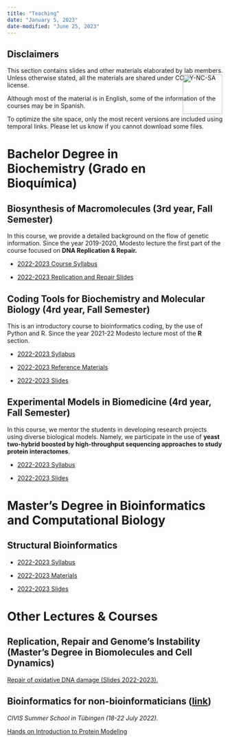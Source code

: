 ```yaml
---
title: "Teaching"
date: "January 5, 2023"
date-modified: "June 25, 2023"
---
```


::: {.callout-note icon="true"}
## Disclaimers

This section contains slides and other materials elaborated by lab members. Unless otherwise stated, all the materials are shared under CC BY-NC-SA license.

Although most of the material is in English, some of the information of the courses may be in Spanish.

To optimize the site space, only the most recent versions are included using\
temporal links. Please let us know if you cannot download some files.
:::

::: {style="float: right; position: relative; top: -160px; padding: 3px;"}
[![](figs/by-nc-sa.png){width="92"}](https://creativecommons.org/licenses/by-nc-sa/4.0/)
:::

# Bachelor Degree in Biochemistry (Grado en Bioquímica)

## Biosynthesis of Macromolecules (3rd year, Fall Semester)

In this course, we provide a detailed background on the flow of genetic information. Since the year 2019-2020, Modesto lecture the first part of the course focused on **DNA Replication & Repair.**

-   [2022-2023 Course Syllabus](https://dauam-my.sharepoint.com/:b:/g/personal/modesto_redrejo_uam_es/EfTc9o666uZNjfwZCU-dR-IBddSozoNQO4ky7hkPIQ6vRQ?e=KQV2Ea)

-   [2022-2023 Replication and Repair Slides](https://dauam-my.sharepoint.com/:f:/g/personal/modesto_redrejo_uam_es/EsZn_xYxnepAs1DLKiqtHOMB3BqmqDy-skZJKOHY128F8A?e=wPTRp5)

## Coding Tools for Biochemistry and Molecular Biology (4rd year, Fall Semester)

This is an introductory course to bioinformatics coding, by the use of Python and R. Since the year 2021-22 Modesto lecture most of the **R** section.

-   [2022-2023 Syllabus](https://dauam-my.sharepoint.com/:b:/g/personal/modesto_redrejo_uam_es/ES1JSbyETIFOlIMfbTukziMB3V-TpkkezH3YwlR4AfF5yA?e=GQ1wuy)

-   [2022-2023 Reference Materials](https://mredrejo.github.io/HPBBM2022/)

-   [2022-2023 Slides](https://dauam-my.sharepoint.com/:f:/g/personal/modesto_redrejo_uam_es/Ehp-N-nRr71MkhZ8R8aVfJwBGbgLhMzESfhmTp5ysIvCpg?e=0RuGpH)

## Experimental Models in Biomedicine (4rd year, Fall Semester)

In this course, we mentor the students in developing research projects using diverse biological models. Namely, we participate in the use of **yeast two-hybrid boosted by high-throughput sequencing approaches to study protein interactomes**.

-   [2022-2023 Syllabus](https://dauam-my.sharepoint.com/:b:/g/personal/modesto_redrejo_uam_es/EYlIhaze0UxLn6cCDmz0VG8BHZjlOjOSXvNqqW5jiyW46g?e=HAjQWJ)

-   [2022-2023 Slides](https://dauam-my.sharepoint.com/:b:/g/personal/modesto_redrejo_uam_es/EcTvBgCGE_9Fu4Xca1w-3rcB3soMgSh2lnczsmBAlRgs0w?e=TxB5Uu)

# Master's Degree in Bioinformatics and Computational Biology

## Structural Bioinformatics

-   [2022-2023 Syllabus](https://dauam-my.sharepoint.com/:b:/g/personal/modesto_redrejo_uam_es/EXvH5Ek4giFEsho4zZPCSiIBXoiTjW8DOZQhd9_jjGZQWA?e=gTMEvu)

-   [2022-2023 Materials](https://strbio.github.io/strbio2022_23/)

-   [2022-2023 Slides](https://dauam-my.sharepoint.com/:f:/g/personal/modesto_redrejo_uam_es/EiJOwHBHWjZDqT_HhzJJelABu-e5LKJ7gUHPEEqg3KKT3Q?e=kX48d4)

# Other Lectures & Courses

## Replication, Repair and Genome's Instability (Master's Degree in Biomolecules and Cell Dynamics)

[Repair of oxidative DNA damage (Slides 2022-2023).](https://dauam-my.sharepoint.com/:b:/g/personal/modesto_redrejo_uam_es/EeWeXPPe_flDrUvpmoK226YBZ3wSkHSF-iHuCbSearII8g?e=QvXOBv)

## Bioinformatics for non-bioinformaticians ([link](https://civis.eu/en/civis-courses/bioinformatics-for-non-bioinformaticians-computational-analyses-in-health-and-life-sciences))

*CIVIS Summer School in Tübingen (18-22 July 2022).*

[Hands on Introduction to Protein Modeling](https://mredrejo.github.io/handson2022/)
